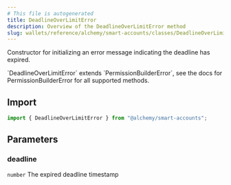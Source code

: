 ```yaml
---
# This file is autogenerated
title: DeadlineOverLimitError
description: Overview of the DeadlineOverLimitError method
slug: wallets/reference/alchemy/smart-accounts/classes/DeadlineOverLimitError/constructor
---
```


Constructor for initializing an error message indicating the deadline has expired.

<Note>
  `DeadlineOverLimitError` extends `PermissionBuilderError`, see the docs for
  PermissionBuilderError for all supported methods.
</Note>

## Import

```ts
import { DeadlineOverLimitError } from "@alchemy/smart-accounts";
```

## Parameters

### deadline

`number`
The expired deadline timestamp

